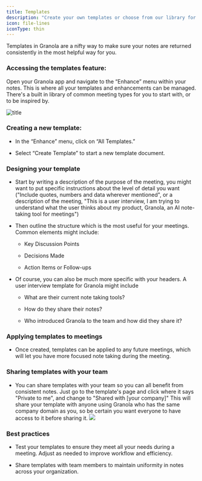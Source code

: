 ```yaml
---
title: Templates
description: "Create your own templates or choose from our library for recurrent meeting types"
icon: file-lines
iconType: thin
---
```


Templates in Granola are a nifty way to make sure your notes are returned consistently in the most helpful way for you. 

### Accessing the templates feature:

Open your Granola app and navigate to the “Enhance” menu within your notes. This is where all your templates and enhancements can be managed. There's a built in library of common meeting types for you to start with, or to be inspired by.&#x20;

![title](/images/gifs/livet2.gif)

### Creating a new template:

* In the “Enhance” menu, click on “All Templates.”

* Select “Create Template” to start a new template document.

### Designing your template

* Start by writing a description of the purpose of the meeting, you might want to put specific instructions about the level of detail you want ("Include quotes, numbers and data wherever mentioned", or a description of the meeting, "This is a user interview, I am trying to understand what the user thinks about my product, Granola, an AI note-taking tool for meetings")

* Then outline the structure which is the most useful for your meetings. Common elements might include:

  * Key Discussion Points

  * Decisions Made

  * Action Items or Follow-ups

* Of course, you can also be much more specific with your headers. A user interview template for Granola might include

  * What are their current note taking tools?

  * How do they share their notes?&#x20;

  * Who introduced Granola to the team and how did they share it?&#x20;

### Applying templates to meetings

* Once created, templates can be applied to any future meetings, which will let you have more focused note taking during the meeting.&#x20;

### Sharing templates with your team

* You can share templates with your team so you can all benefit from consistent notes. Just go to the template's page and click where it says "Private to me", and change to "Shared with \[your company]" This will share your template with anyone using Granola who has the same company domain as you, so be certain you want everyone to have access to it before sharing it. ![](Screenshot2024-12-17at13.26.28.png)

### **Best practices**

* Test your templates to ensure they meet all your needs during a meeting. Adjust as needed to improve workflow and efficiency.

* Share templates with team members to maintain uniformity in notes across your organization.